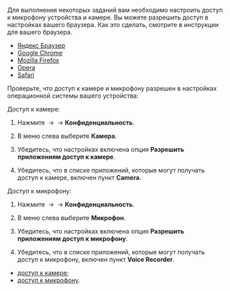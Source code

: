 Для выполнения некоторых заданий вам необходимо настроить доступ к микрофону устройства и камере. Вы можете разрешить доступ в настройках вашего браузера. Как это сделать, смотрите в инструкции для вашего браузера.

<Cut title="Выбрать браузер">

- [Яндекс Браузер](https://yandex.ru/support/browser/personal-data-protection/do-not-follow.html?lang=ru#microphone)
- [Google Chrome](https://support.google.com/chrome/answer/2693767?co=GENIE.Platform%3DDesktop&amp;hl=ru)
- [Mozilla Firefox](https://support.mozilla.org/ru/kb/upravlenie-razresheniyami-dlya-kamery-i-mikrofona-)
- [Opera](https://help.opera.com/ru/latest/web-preferences/)
- [Safari](https://support.apple.com/ru-ru/guide/safari/ibrw7f78f7fe/mac)

</Cut>

Проверьте, что доступ к камере и микрофону разрешен в настройках операционной системы вашего устройства:

<Cut title="Windows 10">

Доступ к камере:

1. Нажмите <img src="https://tlkfrontprod.azureedge.net/portal-production/static/uploaded/images/1677848239904/1677848239904_original_png.png" alt="" /> → <img src="https://tlkfrontprod.azureedge.net/portal-production/static/uploaded/images/1677848166250/1677848166250_original_png.png" alt="" /> → **Конфиденциальность**.

1. В меню слева выберите **Камера**.

1. Убедитесь, что настройках включена опция **Разрешить приложениям доступ к камере**.

1. Убедитесь, что в списке приложений, которые могут получать доступ к камере, включен пункт **Camera**.

Доступ к микрофону:

1. Нажмите <img src="https://tlkfrontprod.azureedge.net/portal-production/static/uploaded/images/1677848239904/1677848239904_original_png.png" alt="" /> → <img src="https://tlkfrontprod.azureedge.net/portal-production/static/uploaded/images/1677848166250/1677848166250_original_png.png" alt="" /> → **Конфиденциальность**.

1. В меню слева выберите **Микрофон**.

1. Убедитесь, что настройках включена опция **Разрешить приложениям доступ к микрофону**.

1. Убедитесь, что в списке приложений, которые могут получать доступ к микрофону, включен пункт **Voice Recorder**.

</Cut>

<Cut title="macOS">

- [доступ к камере](https://support.apple.com/ru-ru/guide/mac-help/mchlf6d108da/10.15/mac/10.15);
- [доступ к микрофону](https://support.apple.com/ru-ru/guide/mac-help/mchla1b1e1fe/10.15/mac/10.15).

</Cut>
